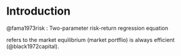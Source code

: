 # Introduction


@fama1973risk : Two-parameter risk-return regression equation

```{=tex}
\begin{equation}
x_{im}  \equiv \frac{\text{total market value of all units of assets} \ i}{\text{total market value of all assets}}
\end{equation} 
\label{Equation:BlackScholes1972}
```
\ref{Equation:BlackScholes1972} refers to the market equilibrium (market portflio) is always efficient (@black1972capital).